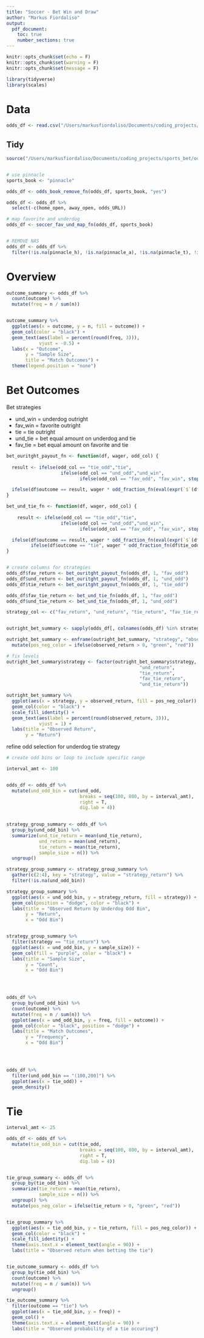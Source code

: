 ```yaml
---
title: "Soccer - Bet Win and Draw"
author: "Markus Fiordaliso"
output:
  pdf_document:
    toc: true
    number_sections: true
---
```


```r
knitr::opts_chunk$set(echo = F)
knitr::opts_chunk$set(warning = F)
knitr::opts_chunk$set(message = F)
```

```r
library(tidyverse)
library(scales)
```

# Data



```r
odds_df <- read.csv("/Users/markusfiordaliso/Documents/coding_projects/sports_bet/soccer_bet_win_draw/data/soccer_epl_20150201_20201210.csv")
```

## Tidy
```r
source("/Users/markusfiordaliso/Documents/coding_projects/sports_bet/odds_functions.R")


# use pinnacle
sports_book <- "pinnacle"

odds_df <- odds_book_remove_fn(odds_df, sports_book, "yes")

odds_df <- odds_df %>% 
  select(-c(home_open, away_open, odds_URL))

# map favorite and underdog
odds_df <- soccer_fav_und_map_fn(odds_df, sports_book)


# REMOVE NAS
odds_df <- odds_df %>% 
  filter(!is.na(pinnacle_h), !is.na(pinnacle_a), !is.na(pinnacle_t), !is.na(home_score))

```

# Overview

```r

outcome_summary <- odds_df %>% 
  count(outcome) %>% 
  mutate(freq = n / sum(n))


outcome_summary %>% 
  ggplot(aes(x = outcome, y = n, fill = outcome)) +
  geom_col(color = "black") +
  geom_text(aes(label = percent(round(freq, 3))),
            vjust = -0.5) +
  labs(x = "Outcome",
       y = "Sample Size",
       title = "Match Outcomes") +
  theme(legend.position = "none")

```
# Bet Outcomes

Bet strategies

* und_win = underdog outright
* fav_win = favorite outright
* tie = tie outright
* und_tie = bet equal amount on underdog and tie
* fav_tie = bet equal amount on favorite and tie
```r


bet_ouritght_payout_fn <- function(df, wager, odd_col) {
  
  result <- ifelse(odd_col == "tie_odd","tie", 
                    ifelse(odd_col == "und_odd","und_win", 
                           ifelse(odd_col == "fav_odd", "fav_win", stop(glue("odd_col selection must be in c('tie_odd', 'und_odd', 'fav_odd')")))))

  ifelse(df$outcome == result, wager * odd_fraction_fn(eval(expr(`$`(df, !!odd_col)))), -wager) / wager
}

bet_und_tie_fn <- function(df, wager, odd_col) {
  
    result <- ifelse(odd_col == "tie_odd","tie", 
                    ifelse(odd_col == "und_odd","und_win", 
                           ifelse(odd_col == "fav_odd", "fav_win", stop(glue("odd_col selection must be in c('tie_odd', 'und_odd', 'fav_odd')")))))

  ifelse(df$outcome == result, wager * odd_fraction_fn(eval(expr(`$`(df, !!odd_col)))) - wager,
         ifelse(df$outcome == "tie", wager * odd_fraction_fn(df$tie_odd) - wager, -2 * wager)) / (2 * wager)
}


# create columns for strategies
odds_df$fav_return <- bet_ouritght_payout_fn(odds_df, 1, "fav_odd")
odds_df$und_return <- bet_ouritght_payout_fn(odds_df, 1, "und_odd")
odds_df$tie_return <- bet_ouritght_payout_fn(odds_df, 1, "tie_odd")

odds_df$fav_tie_return <- bet_und_tie_fn(odds_df, 1, "fav_odd")
odds_df$und_tie_return <- bet_und_tie_fn(odds_df, 1, "und_odd")

strategy_col <- c("fav_return", "und_return", "tie_return", "fav_tie_return", "und_tie_return")


outright_bet_summary <- sapply(odds_df[, colnames(odds_df) %in% strategy_col], mean)

outright_bet_summary <- enframe(outright_bet_summary, "strategy", "observed_return") %>% 
  mutate(pos_neg_color = ifelse(observed_return > 0, "green", "red"))

# fix levels
outright_bet_summary$strategy <- factor(outright_bet_summary$strategy, levels = c("fav_return",
                                                 "und_return",
                                                 "tie_return",
                                                 "fav_tie_return",
                                                 "und_tie_return"))

outright_bet_summary %>% 
  ggplot(aes(x = strategy, y = observed_return, fill = pos_neg_color)) +
  geom_col(color = "black") +
  scale_fill_identity() +
  geom_text(aes(label = percent(round(observed_return, 3))),
            vjust = 1) +
  labs(title = "Observed Return",
       y = "Return")

```


refine odd selection for underdog tie strategy

```r
# create odd bins or loop to include specific range

interval_amt <- 100


odds_df <- odds_df %>% 
  mutate(und_odd_bin = cut(und_odd,
                           breaks = seq(100, 800, by = interval_amt),
                           right = T,
                           dig.lab = 4))
                            

strategy_group_summary <- odds_df %>% 
  group_by(und_odd_bin) %>% 
  summarize(und_tie_return = mean(und_tie_return),
            und_return = mean(und_return),
            tie_return = mean(tie_return),
            sample_size = n()) %>% 
  ungroup()

strategy_group_summary <- strategy_group_summary %>% 
  gather(c(2:4), key = "strategy", value = "strategy_return") %>% 
  filter(!is.na(und_odd_bin))

strategy_group_summary %>% 
  ggplot(aes(x = und_odd_bin, y = strategy_return, fill = strategy)) +
  geom_col(position = "dodge", color = "black") +
  labs(title = "Observed Return by Underdog Odd Bin",
       y = "Return",
       x = "Odd Bin")


strategy_group_summary %>%
  filter(strategy == "tie_return") %>% 
  ggplot(aes(x = und_odd_bin, y = sample_size)) +
  geom_col(fill = "purple", color = "black") +
  labs(title = "Sample Size",
       y = "Count",
       x = "Odd Bin")


  
```

```r
odds_df %>% 
  group_by(und_odd_bin) %>% 
  count(outcome) %>% 
  mutate(freq = n / sum(n)) %>% 
  ggplot(aes(x = und_odd_bin, y = freq, fill = outcome)) +
  geom_col(color = "black", position = "dodge") +
  labs(title = "Match Outcomes",
       y = "Frequency",
       x = "Odd Bin")
  



odds_df %>% 
  filter(und_odd_bin == "(100,200]") %>% 
  ggplot(aes(x = tie_odd)) +
  geom_density()
```

# Tie

```r
interval_amt <- 25

odds_df <- odds_df %>% 
  mutate(tie_odd_bin = cut(tie_odd,
                           breaks = seq(100, 800, by = interval_amt),
                           right = T,
                           dig.lab = 4))


tie_group_summary <- odds_df %>% 
  group_by(tie_odd_bin) %>% 
  summarize(tie_return = mean(tie_return),
            sample_size = n()) %>% 
  ungroup() %>% 
  mutate(pos_neg_color = ifelse(tie_return > 0, "green", "red"))


tie_group_summary %>% 
  ggplot(aes(x = tie_odd_bin, y = tie_return, fill = pos_neg_color)) +
  geom_col(color = "black") +
  scale_fill_identity() +
  theme(axis.text.x = element_text(angle = 90)) +
  labs(title = "Observed return when betting the tie")


tie_outcome_summary <- odds_df %>% 
  group_by(tie_odd_bin) %>% 
  count(outcome) %>% 
  mutate(freq = n / sum(n)) %>% 
  ungroup() 

tie_outcome_summary %>% 
  filter(outcome == "tie") %>% 
  ggplot(aes(x = tie_odd_bin, y = freq)) +
  geom_col() +
  theme(axis.text.x = element_text(angle = 90)) +
  labs(title = "Observed probability of a tie occuring")

  
```

